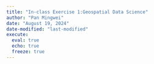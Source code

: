 ```yaml
---
title: "In-class Exercise 1:Geospatial Data Science"
author: "Pan Mingwei"
date: "August 19, 2024"
date-modified: "last-modified"
execute: 
  eval: true
  echo: true
  freeze: true
---
```

